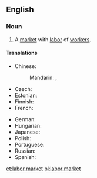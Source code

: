 ==English==
{{wikipedia|Labor economics}}
===Noun===
{{en-noun|head=[[labor]] [[market]]}}

# {{economics}} A [[market]] with [[labor]] of [[worker]]s.

====Translations====
{{trans-top|market}}
* Chinese:
*: Mandarin: {{t|cmn|勞工市場|sc=Hani}}, {{t|cmn|劳工市场|tr=láogōng shìchǎng|sc=Hani}}
* Czech: {{t-|cs|trh práce|m}}
* Estonian: {{t-|et|tööturg}}
* Finnish: {{t+|fi|työmarkkinat|p}}
* French: {{t+|fr|marché du travail|m}}
{{trans-mid}}
* German: {{t+|de|Arbeitsmarkt|m}}
* Hungarian: {{t+|hu|munkaerőpiac}}
* Japanese: {{t-|ja|労働市場|tr=ろうどうしじょう, rōdō shijō|sc=Jpan}}
* Polish: {{t-|pl|rynek pracy|m}}
* Portuguese: {{t-|pt|mecado de trabalho|m}}
* Russian: {{t-|ru|рынок труда|m|tr=rýnok trudá|sc=Cyrl}}
* Spanish: {{t-|es|mercado de trabajo|m}}
{{trans-bottom}}

[[et:labor market]]
[[pl:labor market]]